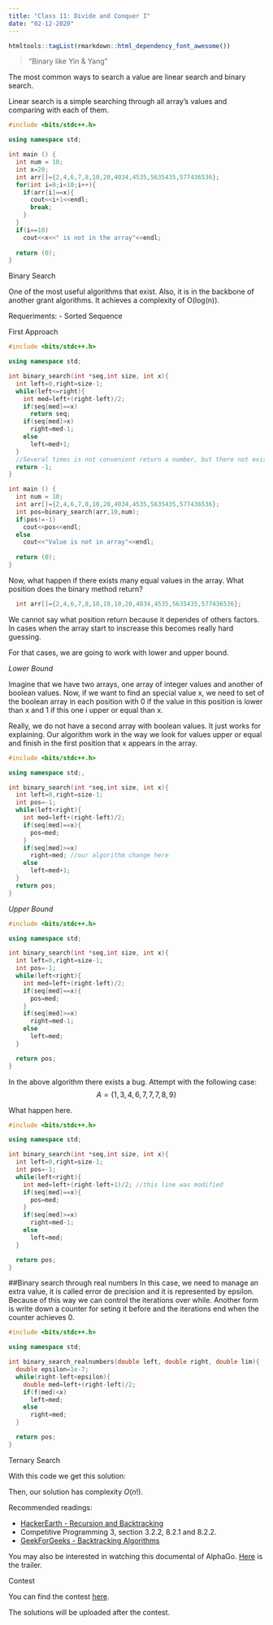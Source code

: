 ```yaml
---
title: "Class 11: Divide and Conquer I"
date: "02-12-2020"
---
```


```r
htmltools::tagList(rmarkdown::html_dependency_font_awesome())
```

> "Binary like Yin & Yang"

The most common ways to search a value are linear search and binary search.

Linear search is a simple searching through all array's values and comparing with each of them.

```c++
#include <bits/stdc++.h>

using namespace std;

int main () {
  int num = 10;
  int x=20;
  int arr[]={2,4,6,7,8,10,20,4034,4535,5635435,577436536};
  for(int i=0;i<10;i++){
    if(arr[i]==x){
      cout<<i+1<<endl;
      break;
    }
  }
  if(i==10)
    cout<<x<<" is not in the array"<<endl;
    
  return (0);
}
```
<div class="topic">Binary Search</div>

One of the most useful algorithms that exist. Also, it is in the backbone of another grant algorithms. It achieves a complexity of O(log(n)).

Requeriments:
- Sorted Sequence

First Approach

```c++
#include <bits/stdc++.h>

using namespace std;

int binary_search(int *seq,int size, int x){
  int left=0,right=size-1;
  while(left<=right){
    int med=left+(right-left)/2;
    if(seq[med]==x)
      return seq;
    if(seq[med]>x)
      right=med-1;
    else
      left=med+1;
  }
  //Several times is not convenient return a number, but there not exists a positions -1 in array. So, there is not problem here.
  return -1;
}

int main () {
  int num = 10;
  int arr[]={2,4,6,7,8,10,20,4034,4535,5635435,577436536};
  int pos=binary_search(arr,10,num);
  if(pos!=-1)
    cout<<pos<<endl;
  else
    cout<<"Value is not in array"<<endl;
    
  return (0);
}
```


Now, what happen if there exists many equal values in the array. What position does the binary method return?
```c++
  int arr[]={2,4,6,7,8,10,10,10,20,4034,4535,5635435,577436536};
```

We cannot say what position return because it dependes of others factors. In cases when the array start to inscrease  this becomes really hard guessing.

For that cases, we are going to work with lower and upper bound.

*Lower Bound*

Imagine that we have two arrays, one array of integer values and another of boolean values. Now, if we want to find an special value x, we need to set of the boolean array in each position with 0 if the value in this position is lower than  x and 1 if  this one i upper or equal than x.

Really, we do not have a second array with boolean values. It just works for explaining. Our algorithm work in the way we look for values upper or equal and finish in the first position that x appears in the array.

```c++
#include <bits/stdc++.h>

using namespace std;,

int binary_search(int *seq,int size, int x){
  int left=0,right=size-1;
  int pos=-1;
  while(left<right){
    int med=left+(right-left)/2;
    if(seq[med]==x){
      pos=med;
    }
    if(seq[med]>=x)
      right=med; //our algorithm change here
    else
      left=med+1;
  }
  return pos;
}
```

*Upper Bound*


```c++
#include <bits/stdc++.h>

using namespace std;

int binary_search(int *seq,int size, int x){
  int left=0,right=size-1;
  int pos=-1;
  while(left<right){
    int med=left+(right-left)/2;
    if(seq[med]==x){
      pos=med;
    }
    if(seq[med]>=x)
      right=med-1;
    else
      left=med;
  }

  return pos;
}

```

In the above algorithm there exists a bug.
Attempt with the following case:
$$A = \{ 1, 3, 4, 6, 7, 7, 7, 8, 9\}$$

What happen here.

```c++
#include <bits/stdc++.h>

using namespace std;

int binary_search(int *seq,int size, int x){
  int left=0,right=size-1;
  int pos=-1;
  while(left<right){
    int med=left+(right-left+1)/2; //this line was modified
    if(seq[med]==x){
      pos=med;
    }
    if(seq[med]>=x)
      right=med-1;
    else
      left=med;
  }

  return pos;
}
```

##Binary search through real numbers
In this case, we need to manage an extra value, it is called error de precision and it is represented by epsilon.
Because of this way we can control  the iterations over while.
Another form is write down a counter for seting it before and the iterations end when the counter achieves 0. 

```c++
#include <bits/stdc++.h>

using namespace std;

int binary_search_realnumbers(double left, double right, double lim){
  double epsilon=1e-7;
  while(right-left<epsilon){
    double med=left+(right-left)/2; 
    if(f(med)<x)
      left=med;
    else
      right=med;
  }

  return pos;
}

```

<div class="topic">Ternary Search</div>


</div>
  <!-- ends code -->



With this code we get this solution:

Then, our solution has complexity $O(n!)$.

Recommended readings:

* [HackerEarth - Recursion and Backtracking](https://www.hackerearth.com/practice/basic-programming/recursion/recursion-and-backtracking/tutorial/)
* Competitive Programming 3, section 3.2.2, 8.2.1 and 8.2.2.
* [GeekForGeeks - Backtracking Algorithms](https://www.geeksforgeeks.org/backtracking-algorithms/)

You may also be interested in watching this documental of AlphaGo. [Here](https://youtu.be/8tq1C8spV_g) is the trailer.

<div class="topic" id="contest">Contest</div>

You can find the contest [here](https://vjudge.net/contest/354334).

The solutions will be uploaded after the contest.
